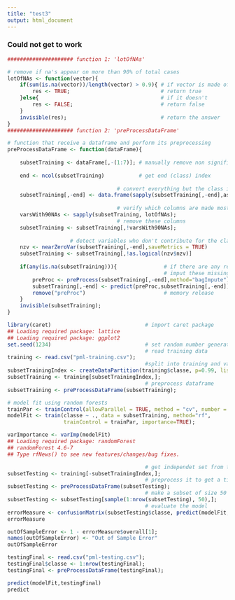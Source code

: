 ```yaml
---
title: "test3"
output: html_document
---
```


### Could not get to work  

```r
##################### function 1: 'lotOfNAs'

# remove if na's appear on more than 90% of total cases
lotOfNAs <- function(vector){
    if(sum(is.na(vector))/length(vector) > 0.9){ # if vector is made of more than 90% NAs
        res <- TRUE;                             # return true
    }else{                                       # if it doesn't
        res <- FALSE;                            # return false
    }
    invisible(res);                              # return the answer
}
##################### function 2: 'preProcessDataFrame'

# function that receive a dataframe and perform its preprocessing
preProcessDataFrame <- function(dataFrame){
    
    subsetTraining <- dataFrame[,-(1:7)]; # manually remove non significant values
    
    end <- ncol(subsetTraining)           # get end (class) index
    
                                   # convert everything but the class into numeric
    subsetTraining[,-end] <- data.frame(sapply(subsetTraining[,-end],as.numeric))
    
                                   # verify which columns are made most of NAs
    varsWith90NAs <- sapply(subsetTraining, lotOfNAs);
                                   # remove these columns
    subsetTraining <- subsetTraining[,!varsWith90NAs];
    
                    # detect variables who don't contribute for the classification
    nzv <- nearZeroVar(subsetTraining[,-end],saveMetrics = TRUE)
    subsetTraining <- subsetTraining[,!as.logical(nzv$nzv)]
    
    if(any(is.na(subsetTraining))){               # if there are any remaining NA's
                                                  # imput these missing values
        preProc <- preProcess(subsetTraining[,-end],method="bagImpute")
        subsetTraining[,-end] <- predict(preProc,subsetTraining[,-end])
        remove("preProc")                         # memory release    
    }    
    invisible(subsetTraining);
}
```

```r
library(caret)                              # import caret package
## Loading required package: lattice
## Loading required package: ggplot2
set.seed(1234)                              # set random number generation seed
                                            # read training data
training <- read.csv("pml-training.csv");
                                            #split into training and validation
subsetTrainingIndex <- createDataPartition(training$classe, p=0.99, list = FALSE);
subsetTraining <- training[subsetTrainingIndex,];
                                            # preprocess dataframe
subsetTraining <- preProcessDataFrame(subsetTraining);
```

```r
# model fit using random forests
trainPar <- trainControl(allowParallel = TRUE, method = "cv", number = 5);
modelFit <- train(classe ~ ., data = subsetTraining, method="rf",
                  trainControl = trainPar, importance=TRUE);
```

```r
varImportance <- varImp(modelFit)
## Loading required package: randomForest
## randomForest 4.6-7
## Type rfNews() to see new features/changes/bug fixes.
```

```r
                                            # get independet set from the training set
subsetTesting <- training[-subsetTrainingIndex,];
                                            # preprocess it to get a tidy dataset
subsetTesting <- preProcessDataFrame(subsetTesting);
                                            # make a subset of size 50   
subsetTesting <- subsetTesting[sample(1:nrow(subsetTesting), 50),];
                                            # evaluate the model
errorMeasure <- confusionMatrix(subsetTesting$classe, predict(modelFit,subsetTesting));
errorMeasure
```

```r
outOfSampleError <- 1 - errorMeasure$overall[1];
names(outOfSampleError) <- "Out of Sample Error"
outOfSampleError
```

```r
testingFinal <- read.csv("pml-testing.csv");
testingFinal$classe <- 1:nrow(testingFinal);
testingFinal <- preProcessDataFrame(testingFinal);

predict(modelFit,testingFinal)
predict
```
